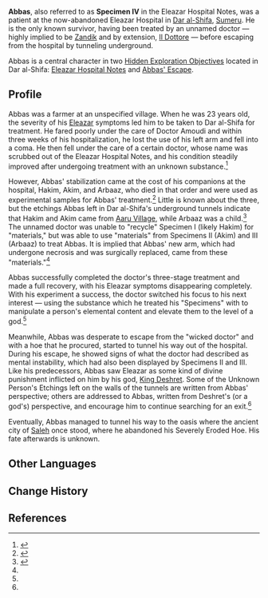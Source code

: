 {{Character Infobox
|type             = Mentioned
|image            = NPC Abbas.png
|realname         = <!-- Optional, if different from in-game name -->
|deceased         = <!-- Past (for deceased prior to events of the game) or free response -->
|region           = Sumeru
|affiliation      = 
|title            = 
}}
'''Abbas''', also referred to as '''Specimen IV''' in the Eleazar Hospital Notes, was a patient at the now-abandoned Eleazar Hospital in [[Dar al-Shifa]], [[Sumeru]]. He is the only known survivor, having been treated by an unnamed doctor &mdash; highly implied to be [[Zandik]] and by extension, [[Il Dottore]] &mdash; before escaping from the hospital by tunneling underground.

Abbas is a central character in two [[Hidden Exploration Objective]]s located in Dar al-Shifa: [[Eleazar Hospital Notes]] and [[Abbas' Escape]].

==Profile==
Abbas was a farmer at an unspecified village. When he was 23 years old, the severity of his [[Eleazar]] symptoms led him to be taken to Dar al-Shifa for treatment. He fared poorly under the care of Doctor Amoudi and within three weeks of his hospitalization, he lost the use of his left arm and fell into a coma. He then fell under the care of a certain doctor, whose name was scrubbed out of the Eleazar Hospital Notes, and his condition steadily improved after undergoing treatment with an unknown substance.<ref name="Hospital - Records">{{Ref/HEO|Eleazar Hospital Notes|note=Medical Records}}</ref>

However, Abbas' stabilization came at the cost of his companions at the hospital, Hakim, Akim, and Arbaaz, who died in that order and were used as experimental samples for Abbas' treatment.<ref name="Hospital - Report">{{Ref/HEO|Eleazar Hospital Notes|note=Diagnostic Report}}</ref> Little is known about the three, but the etchings Abbas left in Dar al-Shifa's underground tunnels indicate that Hakim and Akim came from [[Aaru Village]], while Arbaaz was a child.<ref name="Escape">{{Ref/HEO|Abbas' Escape|note=Unnamed Person's Etchings}}</ref> The unnamed doctor was unable to "recycle" Specimen I (likely Hakim) for "materials," but was able to use "materials" from Specimens II (Akim) and III (Arbaaz) to treat Abbas. It is implied that Abbas' new arm, which had undergone necrosis and was surgically replaced, came from these "materials."<ref name="Hospital - Report" />

Abbas successfully completed the doctor's three-stage treatment and made a full recovery, with his Eleazar symptoms disappearing completely. With his experiment a success, the doctor switched his focus to his next interest &mdash; using the substance which he treated his "Specimens" with to manipulate a person's elemental content and elevate them to the level of a god.<ref name="Hospital - Report" />

Meanwhile, Abbas was desperate to escape from the "wicked doctor" and with a hoe that he procured, started to tunnel his way out of the hospital. During his escape, he showed signs of what the doctor had described as mental instability, which had also been displayed by Specimens II and III. Like his predecessors, Abbas saw Eleazar as some kind of divine punishment inflicted on him by his god, [[King Deshret]]. Some of the Unknown Person's Etchings left on the walls of the tunnels are written from Abbas' perspective; others are addressed to Abbas, written from Deshret's (or a god's) perspective, and encourage him to continue searching for an exit.<ref name="Escape" />

Eventually, Abbas managed to tunnel his way to the oasis where the ancient city of [[Saleh]] once stood, where he abandoned his Severely Eroded Hoe. His fate afterwards is unknown.
<!--
===Personality===
===Appearance===
-->
<!--
==Trivia==
Unhide if a Note is used on the page. (See Asase Hibiki's page for an example usage.)
==Notes==
{{Reflist|note=1}}
-->
==Other Languages==
{{Other Languages
|default_hidden=1
|en      = Abbas
|zhs     = 阿巴斯
|zhs_rm  = Ābāsī
|zht     = 阿巴斯
|zht_rm  = Ābāsī
|ja      = アッバス
|ja_rm   = Abbasu
|ko      = //압바스//
|es      = Abbas
|fr      = Abbas
|ru      = Аббас
|th      = Abbas
|vi      = Abbas
|de      = Abbas
|id      = Abbas
|pt      = Abbas
|tr      = Abbas
|it      = Abbas
}}

==Change History==
{{Change History|introduced=3.1}}

==References==
{{Reflist}}